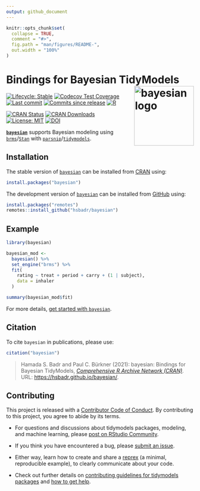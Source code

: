 ```yaml
---
output: github_document
---
```


<!-- README.md is generated from README.Rmd. Please edit that file -->

```r
knitr::opts_chunk$set(
  collapse = TRUE,
  comment = "#>",
  fig.path = "man/figures/README-",
  out.width = "100%"
)
```

Bindings for Bayesian TidyModels [<img src="man/figures/bayesian.png" align="right" width="160" alt="bayesian logo" />](https://hsbadr.github.io/bayesian/)
===========================================================================================================================================================

<!-- badges: start -->
[![Lifecycle: Stable](https://img.shields.io/badge/Lifecycle-Stable-green.svg)](https://lifecycle.r-lib.org/articles/stages.html)
[![Codecov Test Coverage](https://codecov.io/gh/hsbadr/bayesian/branch/main/graph/badge.svg)](https://codecov.io/gh/hsbadr/bayesian?branch=main)
[![Last commit](https://img.shields.io/github/last-commit/hsbadr/bayesian)](https://github.com/hsbadr/bayesian/commits/main)
[![Commits since release](https://img.shields.io/github/commits-since/hsbadr/bayesian/latest.svg?color=green)](https://github.com/hsbadr/bayesian/commit/main)
[![R](https://github.com/hsbadr/bayesian/workflows/R/badge.svg)](https://github.com/hsbadr/bayesian/actions)

[![CRAN Status](https://www.r-pkg.org/badges/version/bayesian)](https://CRAN.R-project.org/package=bayesian)
[![CRAN Downloads](https://cranlogs.r-pkg.org/badges/grand-total/bayesian)](https://cran.r-project.org/package=bayesian)
[![License: MIT](https://img.shields.io/badge/License-MIT-blue.svg)](https://github.com/hsbadr/bayesian/blob/main/LICENSE.md)
[![DOI](https://zenodo.org/badge/327419436.svg)](https://zenodo.org/badge/latestdoi/327419436)
<!-- badges: end -->

[**`bayesian`**](https://hsbadr.github.io/bayesian/) supports Bayesian modeling using [`brms`](https://paul-buerkner.github.io/brms/)/[`Stan`](https://mc-stan.org/)
with [`parsnip`](https://parsnip.tidymodels.org/)/[`tidymodels`](https://www.tidymodels.org/).

Installation
-------------

The stable version of [`bayesian`](https://hsbadr.github.io/bayesian/) can be installed from [CRAN](https://CRAN.R-project.org/package=bayesian) using:

``` r
install.packages("bayesian")
```

The development version of [`bayesian`](https://hsbadr.github.io/bayesian/) can be installed from [GitHub](https://github.com/hsbadr/bayesian) using:

``` r
install.packages("remotes")
remotes::install_github("hsbadr/bayesian")
```

Example
-------


``` r
library(bayesian)

bayesian_mod <-
  bayesian() %>%
  set_engine("brms") %>%
  fit(
    rating ~ treat + period + carry + (1 | subject),
    data = inhaler
  )

summary(bayesian_mod$fit)
```

For more details, [get started with `bayesian`](https://hsbadr.github.io/bayesian/articles/GetStarted.html).

Citation
--------

To cite `bayesian` in publications, please use:

```r
citation("bayesian")
```

> Hamada S. Badr and Paul C. Bürkner (2021):
bayesian: Bindings for Bayesian TidyModels,
[_Comprehensive R Archive Network (CRAN)_](https://cran.r-project.org/package=bayesian).
URL: [https://hsbadr.github.io/bayesian/](https://hsbadr.github.io/bayesian/).

Contributing
------------

This project is released with a [Contributor Code of Conduct](https://contributor-covenant.org/version/2/0/CODE_OF_CONDUCT.html). By contributing to this project, you agree to abide by its terms.

- For questions and discussions about tidymodels packages, modeling, and machine learning, please [post on RStudio Community](https://community.rstudio.com/).

- If you think you have encountered a bug, please [submit an issue](https://github.com/hsbadr/bayesian/issues).

- Either way, learn how to create and share a [reprex](https://reprex.tidyverse.org) (a minimal, reproducible example), to clearly communicate about your code.

- Check out further details on [contributing guidelines for tidymodels packages](https://www.tidymodels.org/contribute/) and [how to get help](https://www.tidymodels.org/help/).

